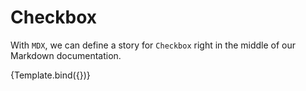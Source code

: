 <!-- Checkbox.stories.mdx -->
<Meta title="MDX/Checkbox" component={List} />

# Checkbox

With `MDX`, we can define a story for `Checkbox` right in the middle of our
Markdown documentation.

<Canvas>
	<Story
        {...{fontSize: '20px',
        border: '5px solid black',
        numberOfItem: 2,
        child_border: '5px solid red',
        child_fontSize: 30}}>
    {Template.bind({})}
	</Story>

</Canvas>